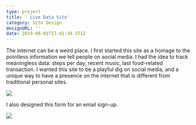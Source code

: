 ```yaml
---
type: project
title: ' Live Data Site'
category: Site Design
designURL: ''
date: 2019-08-01T17:41:39.371Z
---
```

The internet can be a weird place. I first started this site as a homage to the pointless information we tell people on social media. I had the idea to track meaningless data: steps per day, recent music, last food-related transaction. I wanted this site to be a playful dig on social media, and a unique way to have a presence on the internet that is different from traditional personal sites.

![](/assets/live-data-1.png)

I also designed this form for an email sign-up.

![](/assets/live-data-2.png)
